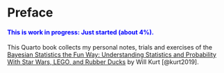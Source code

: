 # Preface {.unnumbered}

::: {.callout-note style="color: blue;"}
#### This is work in progress: Just started (about 4%).
:::

This Quarto book collects my personal notes, trials and exercises of the
[Bayesian Statistics the Fun Way: Understanding Statistics and
Probability With Star Wars, LEGO, and Rubber
Ducks](https://www.amazon.de/Bayesian-Statistics-Fun-Will-Kurt/l) by
Will Kurt [@kurt2019].
